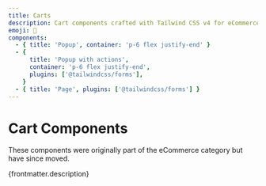 ```yaml
---
title: Carts
description: Cart components crafted with Tailwind CSS v4 for eCommerce and online stores. These responsive, accessible shopping cart UIs are fully customizable and optimized for seamless checkout experiences, mobile usability, and SEO best practices.
emoji: 🛒
components:
  - { title: 'Popup', container: 'p-6 flex justify-end' }
  - {
      title: 'Popup with actions',
      container: 'p-6 flex justify-end',
      plugins: ['@tailwindcss/forms'],
    }
  - { title: 'Page', plugins: ['@tailwindcss/forms'] }
---
```


# Cart Components

<div class="max-w-prose text-pretty">
  These components were originally part of the eCommerce category but have since moved.
</div>

<p>{frontmatter.description}</p>

<CollectionList componentsData={componentsData} />
